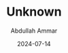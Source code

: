 ---
id: "DSCF9760"
filepath: "../../assets/photo/2024/DSCF9760.jpg"
title: "Unknown"
alt: ""
date: "2024-07-14"
author: "Abdullah Ammar"
iso: "640"
shutterspeed: "1/170s"
aperture: "f/4.9"
lens: "XC15-45mmF3.5-5.6 OIS PZ"
---
